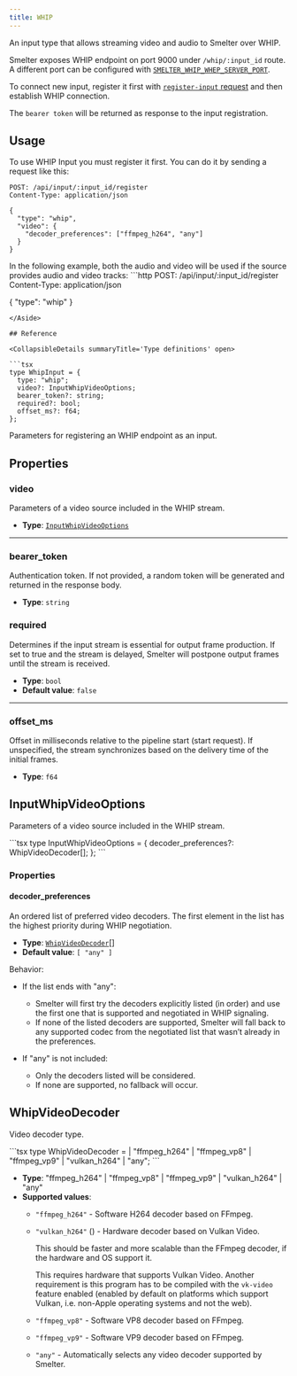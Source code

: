 ```yaml
---
title: WHIP
---
```


An input type that allows streaming video and audio to Smelter over WHIP. 

Smelter exposes WHIP endpoint on port 9000 under `/whip/:input_id` route. A different port can be
configured with [`SMELTER_WHIP_WHEP_SERVER_PORT`](/deployment/configuration#smelter_whip_whep_server_port).

To connect new input, register it first with [`register-input` request](/http-api/routes#register-input)
and then establish WHIP connection.

The `bearer token` will be returned as response to the input registration.

## Usage

To use WHIP Input you must register it first. You can do it by sending a request like this:

<CollapsibleDetails summaryTitle='Example request' open>

```http
POST: /api/input/:input_id/register
Content-Type: application/json

{
  "type": "whip",
  "video": {
    "decoder_preferences": ["ffmpeg_h264", "any"]
  }
}
```
</CollapsibleDetails>

<Aside>
In the following example, both the audio and video will be used if the source provides audio and video tracks:
```http
POST: /api/input/:input_id/register
Content-Type: application/json

{
  "type": "whip"
}
```
</Aside>

## Reference

<CollapsibleDetails summaryTitle='Type definitions' open>

```tsx
type WhipInput = {
  type: "whip";
  video?: InputWhipVideoOptions;
  bearer_token?: string;
  required?: bool;
  offset_ms?: f64;
};
```
</CollapsibleDetails>

Parameters for registering an WHIP endpoint as an input.

## Properties

### video
Parameters of a video source included in the WHIP stream.

- **Type**: [`InputWhipVideoOptions`](#inputwhipvideooptions)

---

### bearer_token
Authentication token. If not provided, a random token
will be generated and returned in the response body.

- **Type**: `string` 

### required
Determines if the input stream is essential for output frame production. If set to true and the stream is delayed, Smelter will postpone output frames until the stream is received.

- **Type**: `bool`
- **Default value**: `false`

---

### offset_ms
Offset in milliseconds relative to the pipeline start (start request). If unspecified, the stream synchronizes based on the delivery time of the initial frames.

- **Type**: `f64`

## InputWhipVideoOptions
Parameters of a video source included in the WHIP stream.

<CollapsibleDetails summaryTitle='Type definitions' open>
```tsx
type InputWhipVideoOptions = {
    decoder_preferences?: WhipVideoDecoder[];
};
```
</CollapsibleDetails>

### Properties

#### decoder_preferences
An ordered list of preferred video decoders. The first element in the list has the highest priority during WHIP negotiation.
- **Type**: [`WhipVideoDecoder`](#whipvideodecoder)[]
- **Default value**: `[ "any" ]`

Behavior:
- If the list ends with "any":
  - Smelter will first try the decoders explicitly listed (in order) and use the first one that is supported and negotiated in WHIP signaling.
  - If none of the listed decoders are supported, Smelter will fall back to any supported codec from the negotiated list that wasn’t already in the preferences.

- If "any" is not included:
  - Only the decoders listed will be considered.
  - If none are supported, no fallback will occur.

## WhipVideoDecoder
Video decoder type.

<CollapsibleDetails summaryTitle='Type definitions' open>
```tsx
type WhipVideoDecoder =
  | "ffmpeg_h264"
  | "ffmpeg_vp8"
  | "ffmpeg_vp9"
  | "vulkan_h264"
  | "any";
```
</CollapsibleDetails>

- **Type**: "ffmpeg_h264" | "ffmpeg_vp8" | "ffmpeg_vp9" | "vulkan_h264" | "any"
- **Supported values**:
  - `"ffmpeg_h264"` - Software H264 decoder based on FFmpeg.
  - `"vulkan_h264"` (<Badge text="Required feature:vk-video" variant="note" />) - Hardware decoder based on Vulkan Video.
    
    This should be faster and more scalable than the FFmpeg decoder, if the hardware and OS
    support it.
    
    This requires hardware that supports Vulkan Video. Another requirement is this program has
    to be compiled with the `vk-video` feature enabled (enabled by default on platforms which
    support Vulkan, i.e. non-Apple operating systems and not the web).
  - `"ffmpeg_vp8"` - Software VP8 decoder based on FFmpeg.
  - `"ffmpeg_vp9"` - Software VP9 decoder based on FFmpeg.
  - `"any"` - Automatically selects any video decoder supported by Smelter.
